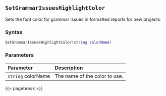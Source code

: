 ## `SetGrammarIssuesHighlightColor`

Sets the font color for grammar issues in formatted reports for new projects.

### Syntax {-}

``` .lua
SetGrammarIssuesHighlightColor(string colorName)
```

### Parameters {-}

**Parameter** | **Description**
| :-- | :-- |
| `string` colorName | The name of the color to use. |

{{< pagebreak >}}